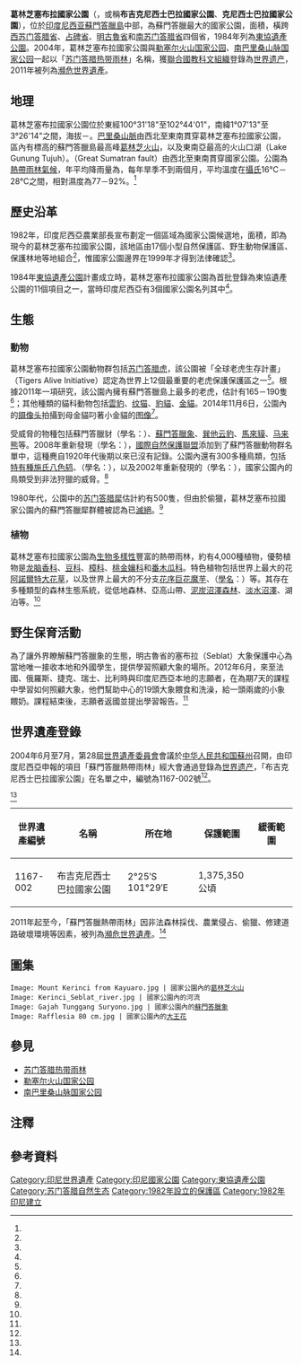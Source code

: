 {{noteTA
|G1 = unit;
|1  = zh-hans:豹猫;zh-tw:石虎;zh-hk:豹貓;
|2  = zh:網路攝影機;zh-tw:網路攝影機;zh-cn:摄像头;zh-hk:網絡攝影機;
}}
{{Infobox protected area
| name           = 葛林芝塞布拉國家公園
| iucn_category  = II
| photo          = Bukit Impian Taman Nasional Kerinci Seblat.jpg
| photo_caption  = 葛林芝塞布拉國家公園
| photo_width    = 270
| map            = Indonesia Sumatra
| map_caption    = 葛林芝塞布拉國家公園在蘇門答臘的位置
| map_width      = 270
| location       = {{INA}}[[蘇門答臘|蘇門答臘]]
| coordinates    = {{coord|2|25|S|101|29|E|display=inline,title}}
| area           = {{convert|1,375,350|ha}}
| established    = 1999年
| governing_body = {{le|環境與森林部 (印度尼西亞)|Ministry of Environment and Forestry (Indonesia)|印度尼西亞環境與森林部}}
| embedded1      = {{designation list | embed=yes
 | designation1            = WHS
 | designation1_date       = 2004 <small>(28屆[[世界遺產委員會|世界遺產委員會]])</small>
 | designation1_type       = 自然遺產
 | designation1_criteria   = (vii) (ix) (x)
 | designation1_partof     = [[苏门答腊热带雨林|苏门答腊热带雨林]]
 | designation1_number     = [https://whc.unesco.org/en/list/1167 1167-002]
 | designation1_free1name  = 地區
 | designation1_free1value = [[亚洲和太平洋地区世界遗产列表|亞洲和太平洋地區]]
 | designation1_free2name  = [[濒危世界遗产名录|瀕危遺產]]
 | designation1_free2value = {{start date|2011}}－至今
}}
}}

'''葛林芝塞布拉國家公園'''（{{lang-id|Taman Nasional Kerinci Seblat}}，或稱'''布吉克尼西士巴拉國家公園'''、'''克尼西士巴拉國家公園'''），位於[[印度尼西亚|印度尼西亚]][[蘇門答臘|蘇門答臘島]]中部，為蘇門答臘最大的國家公園{{notetag|蘇門答臘有11個國家公園，葛林芝塞布拉國家公園面積居首位，第二大國家公園為[[勒塞尔火山国家公园|勒塞尔火山国家公园]]，面積{{convert|8,303|km2}}。}}，面積{{convert|13,753|km2}}，橫跨[[西苏门答腊省|西苏门答腊省]]、[[占碑省|占碑省]]、[[明古魯省|明古魯省]]和[[南苏门答腊省|南苏门答腊省]]四個省，1984年列為[[東協遺產公園|東協遺產公園]]。2004年，葛林芝塞布拉國家公園與[[勒塞尔火山国家公园|勒塞尔火山国家公园]]、[[南巴里桑山脉国家公园|南巴里桑山脉国家公园]]一起以「[[苏门答腊热带雨林|苏门答腊热带雨林]]」名稱，獲[[联合国教育、科学及文化组织|聯合國教科文組織]]登錄為[[世界遗产|世界遗产]]，2011年被列為[[濒危世界遗产名录|瀕危世界遺產]]。

== 地理 ==
葛林芝塞布拉國家公園位於東經100°31'18"至102°44'01"，南緯1°07'13"至3°26'14"之間，海拔{{convert|200|m}}－{{convert|3,805|m}}。[[巴里桑山脈|巴里桑山脈]]由西北至東南貫穿葛林芝塞布拉國家公園，區內有標高{{convert|3,805|m}}的蘇門答臘島最高峰[[葛林芝火山|葛林芝火山]]，以及東南亞最高的火山口湖{{le|土朱山湖|Lake Gunung Tujuh}}（Lake Gunung Tujuh）。{{le|大蘇門答臘斷層|Great Sumatran fault}}（Great Sumatran fault）由西北至東南貫穿國家公園。公園為[[熱帶雨林氣候|熱帶雨林氣候]]，年平均降雨量為{{convert|2,991|mm}}，每年旱季不到兩個月，平均溫度在[[摄氏温标|攝氏]]16°C－28°C之間，相對濕度為77－92%。<ref name="Karyadi"/>

== 歷史沿革 ==
1982年，印度尼西亞農業部長宣布劃定一個區域為國家公園候選地，面積{{convert|1,424,650|ha}}，即為現今的葛林芝塞布拉國家公園，該地區由17個小型自然保護區、野生動物保護區、保護林地等地組合<ref name="atrbpn"/>，惟國家公園邊界在1999年才得到法律確認{{notetag|依據印度尼西亞政府「901/Kpts-II/1999」公告，確認國家公園範圍。<ref name="Hukumonline"/>}}<ref name="Karyadi"/>{{rp|7}}。

1984年[[東協遺產公園|東協遺產公園]]計畫成立時，葛林芝塞布拉國家公園為首批登錄為東協遺產公園的11個項目之一，當時印度尼西亞有3個國家公園名列其中<ref name="aseanbiodiversity"/>。

== 生態 ==
=== 動物 ===
葛林芝塞布拉國家公園動物群包括[[苏门答腊虎|苏门答腊虎]]，該公園被「全球老虎生存計畫」（Tigers Alive Initiative）認定為世界上12個最重要的老虎保護保護區之一<ref name="WWF"/>{{rp|7}}。根據2011年一項研究，該公園內擁有蘇門答臘島上最多的老虎，估計有165－190隻<ref name="Wibisono"/>；其他種類的貓科動物包括[[雲豹|雲豹]]、[[纹猫|纹猫]]、[[豹貓|豹貓]]、[[金貓|金貓]]。2014年11月6日，公園內的[[摄像头|摄像头]]拍攝到母金貓叼著小金貓的[[图像|图像]]<ref name="tribunnews_150208"/>。

受威脅的物種包括蘇門答臘豺（學名：{{lang|la|''Cuon alpinus sumatrensis''}}）、[[蘇門答臘象|蘇門答臘象]]、[[巽他云豹|巽他云豹]]、[[馬來貘|馬來貘]]、[[马来熊|马来熊]]等。2008年重新發現{{le|蘇門答臘麂|Sumatran muntjac}}（學名：{{lang|la|''Muntiacus muntjak montanus''}}），[[國際自然保護聯盟|國際自然保護聯盟]]添加到了蘇門答臘動物群名單中，這種麂自1920年代後期以來已沒有記錄。公園內還有300多種鳥類，包括[[特有種|特有種]][[施氏八色鸫|施氏八色鸫]]、{{le|條紋鵯|Cream-striped bulbul}}（學名：{{lang|la|''Hemixos leucogrammicus''}}），以及2002年重新發現的{{le|蘇門答臘走鵑|Sumatran ground cuckoo}}（學名：{{lang|la|''Carpococcyx viridis''}}），國家公園內的鳥類受到非法狩獵的威脅。<ref name="Antara_110321"/>

1980年代，公園中的[[苏门答腊犀|苏门答腊犀]]估計約有500隻，但由於偷獵，葛林芝塞布拉國家公園內的蘇門答臘犀群體被認為已[[野外绝灭|滅絕]]。<ref name="SOS_Rhino"/>

=== 植物 ===
葛林芝塞布拉國家公園為[[生物多樣性|生物多樣性]]豐富的熱帶雨林，約有4,000種植物，優勢植物是[[龙脑香科|龙脑香科]]、[[豆科|豆科]]、[[樟科|樟科]]、[[桃金孃科|桃金孃科]]和[[番木瓜科|番木瓜科]]。特色植物包括世界上最大的花[[阿諾爾特大花草|阿諾爾特大花草]]，以及世界上最大的不分支[[花序|花序]][[巨花魔芋|巨花魔芋]]、{{le|南洋松|Pinus merkusii}}（[[學名|學名]]：''{{lang|la|Pinus merkusii}}''）等。其存在多種類型的森林生態系統，從低地森林、亞高山帶、[[泥炭沼澤森林|泥炭沼澤森林]]、[[淡水沼澤|淡水沼澤]]、湖泊等。<ref name="bernas"/>

== 野生保育活動 ==
為了讓外界瞭解蘇門答臘象的生態，明古魯省的塞布拉（Seblat）大象保護中心為當地唯一接收本地和外國學生，提供學習照顧大象的場所。2012年6月，來至法國、俄羅斯、捷克、瑞士、比利時與印度尼西亞本地的志願者，在為期7天的課程中學習如何照顧大象，他們幫助中心的19頭大象餵食和洗澡，給一頭兩歲的小象餵奶。課程結束後，志願者返國並提出學習報告。<ref name="jakartapost_120627"/>

== 世界遺產登錄 ==
2004年6月至7月，第28屆[[世界遺產委員會|世界遺產委員會]]會議於[[中华人民共和国|中华人民共和国]][[苏州市|蘇州]]召開，由印度尼西亞申報的項目「蘇門答臘熱帶雨林」經大會通過登錄為[[世界遗产|世界遗产]]，「布吉克尼西士巴拉國家公園」{{notetag|世界遺產官方網站的名稱。<ref name="UNESCO_1167"/>}}在名單之中，編號為1167-002號<ref name="UNESCO_1167"/>。

{{世界遺產基準|7|9|10}}<ref name="UNESCO_1167_maps"/>
{| class="wikitable" width="80%" style="text-align:center"
|+
! style= "width:15%" | 世界遺產編號
! style= "width:25%" | 名稱
! style= "width:25%" | 所在地
! style= "width:20%" | 保護範圍
! 緩衝範圍
|-
| 1167-002
| 布吉克尼西士巴拉國家公園
| 2°25′S 101°29′E
| 1,375,350公頃
|
|}

2011年起至今，「蘇門答臘熱帶雨林」因非法森林採伐、農業侵占、偷獵、修建道路破壞環境等因素，被列為[[濒危世界遗产名录|瀕危世界遺產]]。<ref name="UNESCO_news_764"/>

== 圖集 ==
<gallery mode="packed">
 Image: Mount Kerinci from Kayuaro.jpg | 國家公園內的[[葛林芝火山|葛林芝火山]]
 Image: Kerinci_Seblat_river.jpg | 國家公園內的河流
 Image: Gajah Tunggang Suryono.jpg | 國家公園內的[[蘇門答臘象|蘇門答臘象]]
 Image: Rafflesia 80 cm.jpg | 國家公園內的[[大花草屬|大王花]]
</gallery>

== 參見 ==
{{Commons|Category:Kerinci Seblat National Park}}
* [[苏门答腊热带雨林|苏门答腊热带雨林]]
* [[勒塞尔火山国家公园|勒塞尔火山国家公园]]
* [[南巴里桑山脉国家公园|南巴里桑山脉国家公园]]

== 注釋 ==
{{notefoot}}

== 參考資料 ==
{{Reflist|30em|refs=

<ref name="Antara_110321">{{cite news |title=Kerinci Seblat potential world birdwatching destination: observer |url=https://en.antaranews.com/news/69402/kerinci-seblat-potential-world-birdwatching-destination-observer |accessdate=2022-01-13 |agency={{le|Antara (news agency)|Antara}} |date=2011-03-21 |language=id |archive-date=2021-09-28 |archive-url=https://web.archive.org/web/20210928202006/https://en.antaranews.com/news/69402/kerinci-seblat-potential-world-birdwatching-destination-observer |dead-url=no }}</ref>

<ref name="aseanbiodiversity">{{cite web |title=Kerinci-Seblat National Park |url=https://www.aseanbiodiversity.org/heritage_park/kerinci-seblat-national-park/ |publisher={{le|東協生物多樣性中心|ASEAN Centre for Biodiversity}} |accessdate=2022-01-13 |archive-date=2021-11-23 |archive-url=https://web.archive.org/web/20211123072558/https://www.aseanbiodiversity.org/heritage_park/kerinci-seblat-national-park/ |dead-url=no }}</ref>

<ref name="atrbpn">{{Cite web |title=Menjaga Kawasan Konservasi Dengan Rencana Tata Ruang Taman Nasional Kerinci Seblat |url=https://tataruang.atrbpn.go.id/Berita/Detail/3828 |website=tataruang.atrbpn.go.id |accessdate=2021-06-05 |language=id |archive-date=2021-06-05 |archive-url=https://web.archive.org/web/20210605083956/https://tataruang.atrbpn.go.id/Berita/Detail/3828 |dead-url=no }}</ref>

<ref name="bernas">{{Cite web|title=Keunikan Beragam Ekosistem di Taman Nasional Kerinci Seblat|url=https://www.bernas.id/12549-keunikan-beragam-ekosistem-di-taman-nasional-kerinci-seblat.html|website=www.bernas.id|language=id|access-date=2021-06-05|archive-date=2021-06-05|archive-url=https://web.archive.org/web/20210605112441/https://www.bernas.id/12549-keunikan-beragam-ekosistem-di-taman-nasional-kerinci-seblat.html|dead-url=no}}</ref>

<ref name="Hukumonline">{{cite web |title=Keputusan Menteri Kehutanan Dan Perkebunan Nomor 901/KPTS-II/1999 Tahun 1999 |url=https://www.hukumonline.com/pusatdata/detail/lt4fec07d5b8d3d/keputusan-menteri-kehutanan-dan-perkebunan-nomor-901-kpts-ii-1999-tahun-1999/document |website=Hukumonline |accessdate=2022-01-23 |language=id |archive-date=2022-01-23 |archive-url=https://web.archive.org/web/20220123063005/https://www.hukumonline.com/pusatdata/detail/lt4fec07d5b8d3d/keputusan-menteri-kehutanan-dan-perkebunan-nomor-901-kpts-ii-1999-tahun-1999/document |dead-url=no }}</ref>

<ref name="jakartapost_120627">{{cite web|url=http://www.thejakartapost.com/news/2012/06/27/foreign-students-get-close-and-personal-with-sumatran-elephants.html |title=Foreign students get up close and personal with Sumatran elephants |date=2012-06-27 |url-status=dead |archive-url=https://web.archive.org/web/20120629233422/http://www.thejakartapost.com/news/2012/06/27/foreign-students-get-close-and-personal-with-sumatran-elephants.html |archive-date=2012-06-29 |language=en }}</ref>

<ref name="Karyadi">{{Cite book|last=Karyadi|first=Hadinata, Dian Indah Pratiwi, Emi Hayati Danis, Diah Pamulasari Suyanto, Hendrayadi|date=2018|url=http://ksdae.menlhk.go.id/assets/publikasi/BUKU%20KERINCI%20INDO.pdf|title=Kerinci Seblat, Warisan Dunia di Tanah Sumatra|location=Kota Sungai Penuh Provinsi Jambi|url-status=no|language=id|access-date=2022-01-22|archive-date=2020-10-05|archive-url=https://web.archive.org/web/20201005044837/http://ksdae.menlhk.go.id/assets/publikasi/BUKU%20KERINCI%20INDO.pdf}}</ref>

<ref name="SOS_Rhino">{{cite web |title=Rhino population at Indonesian reserve drops by 90 percent in 14 years |url=http://www.sosrhino.com/news/rhinonews121904.php |website=SOS Rhino |date=2004-12-19 | archive-date=2012-09-06 | archive-url=https://web.archive.org/web/20120906034525/http://www.sosrhino.com/news/rhinonews121904.php | dead-url=yes }}</ref>

<ref name="tribunnews_150208">{{cite web |url=http://www.tribunnews.com/regional/2015/02/08/kucing-emas-langka-tertangkap-kamera-di-tnks-jambi |title=Kucing Emas Langka Tertangkap Kamera di TNKS Jambi |author=Hendra Gunawan |date=2015-02-08 |accessdate=2022-01-18 |language=id |archive-date=2021-09-30 |archive-url=https://web.archive.org/web/20210930042658/https://www.tribunnews.com/regional/2015/02/08/kucing-emas-langka-tertangkap-kamera-di-tnks-jambi |dead-url=no }}</ref>

<ref name="UNESCO_1167">{{cite web | url=http://whc.unesco.org/en/list/1167 | title=Tropical Rainforest Heritage of Sumatra | publisher=聯合國教科文組織 | accessdate=2021-03-18 | language=en | archive-date=2012-08-09 | archive-url=https://www.webcitation.org/69mtjPKw7?url=http://whc.unesco.org/en/list/1167 | dead-url=no }}</ref>

<ref name="UNESCO_1167_maps">{{cite web | url=http://whc.unesco.org/en/list/1167/multiple=1&unique_number=1344 | title=Tropical Rainforest Heritage of Sumatra, Multiple Locations (3) | publisher=聯合國教科文組織 | accessdate=2022-01-12 | language=en | archive-date=2021-11-10 | archive-url=https://web.archive.org/web/20211110041457/https://whc.unesco.org/en/list/1167/multiple%3D1%26unique_number%3D1344 | dead-url=no }}</ref>

<ref name="UNESCO_news_764">{{cite web |title=Danger listing for Indonesia’s Tropical Rainforest Heritage of Sumatra |url=https://whc.unesco.org/en/news/764 |website=UNESCO World Heritage Centre |date=2011-06-22 |accessdate=2022-01-09 |language=en |archive-date=2011-07-01 |archive-url=https://web.archive.org/web/20110701061053/http://whc.unesco.org/en/news/764/ |dead-url=no }}</ref>

<ref name="Wibisono">{{cite web |author1=Hariyo T. Wibisono, |author2=Matthew Linkie |author3=Gurutzeta Guillera-Arroita |title=Population Status of a Cryptic Top Predator: An Island-Wide Assessment of Tigers in Sumatran Rainforests |date=2011-11-02 |url=https://journals.plos.org/plosone/article?id=10.1371/journal.pone.0025931 |access-date=2022-01-22 |archive-date=2014-02-03 |archive-url=https://web.archive.org/web/20140203050128/http://www.plosone.org/article/info:doi/10.1371/journal.pone.0025931 |dead-url=no }}</ref>

<ref name="WWF">{{cite web |title=Tiger Alive Initiative’s 12 Tiger Landscapes |url=http://awsassets.panda.org/downloads/annual_report_wwf_tigers_alive_initiative_landscape_maps_insert.pdf |publisher=[[世界自然基金会|世界自然基金会]] |accessdate=2022-01-23 |archive-date=2013-12-16 |archive-url=https://web.archive.org/web/20131216210522/http://awsassets.panda.org/downloads/annual_report_wwf_tigers_alive_initiative_landscape_maps_insert.pdf |dead-url=no }}</ref>

}}

{{印度尼西亚世界遗产}}
{{東協遺產公園}}
{{印度尼西亚国家公园}}
[[Category:印尼世界遺產|Category:印尼世界遺產]]
[[Category:印尼國家公園|Category:印尼國家公園]]
[[Category:東協遺產公園|Category:東協遺產公園]]
[[Category:苏门答腊自然生态|Category:苏门答腊自然生态]]
[[Category:1982年設立的保護區|Category:1982年設立的保護區]]
[[Category:1982年印尼建立|Category:1982年印尼建立]]